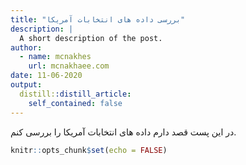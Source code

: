 ```yaml
---
title: "بررسی داده های انتخابات آمریکا"
description: |
  A short description of the post.
author:
  - name: mcnakhes
    url: mcnakhaee.com
date: 11-06-2020
output:
  distill::distill_article:
    self_contained: false
---
```


در این پست قصد دارم  داده های انتخابات آمریکا را بررسی کنم.

```r
knitr::opts_chunk$set(echo = FALSE)
```





